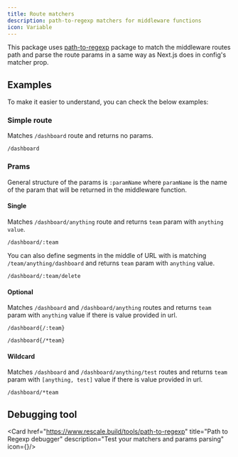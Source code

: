 ```yaml
---
title: Route matchers
description: path-to-regexp matchers for middleware functions
icon: Variable
---
```



This package uses [path-to-regexp](https://github.com/component/path-to-regexp) package to match the middleware routes path and parse the route params in a same way as Next.js does in config's matcher prop.

## Examples

To make it easier to understand, you can check the below examples:


### Simple route

Matches `/dashboard` route and returns no params.

```plaintext title="Simple route"
/dashboard
```

### Prams

General structure of the params is `:paramName` where `paramName` is the name of the param that will be returned in the middleware function.

#### Single

Matches `/dashboard/anything` route and returns `team` param with `anything value`.

```plaintext title="Single"
/dashboard/:team
```

You can also define segments in the middle of URL with is matching `/team/anything/dashboard` and returns `team` param with `anything` value.

```plaintext title="Single with suffix"
/dashboard/:team/delete
```

#### Optional

Matches `/dashboard` and `/dashboard/anything` routes and returns `team` param with `anything` value if there is value provided in url.

```plaintext title="Optional"
/dashboard{/:team}
```

```plaintext title="Optional wildcard"
/dashboard{/*team}
```

#### Wildcard

Matches `/dashboard` and `/dashboard/anything/test` routes and returns `team` param with `[anything, test]` value if there is value provided in url.

```plaintext title="Wildcard"
/dashboard/*team
```

## Debugging tool

<Card href="https://www.rescale.build/tools/path-to-regexp" title="Path to Regexp debugger" description="Test your matchers and params parsing" icon={<WrenchIcon/>}/>
